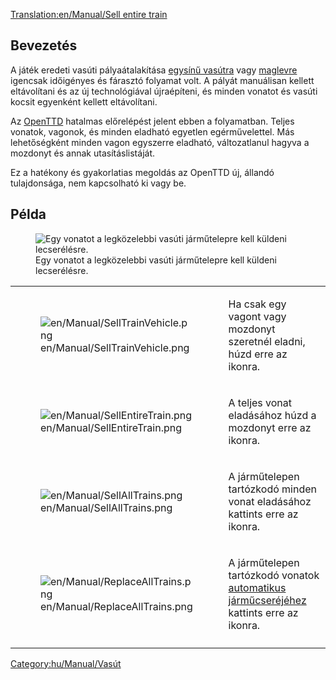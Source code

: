 [[Translation:en/Manual/Sell entire train]]

== Bevezetés == 
A játék eredeti vasúti pályaátalakítása [[hu/Manual/Base Set/Egysínű vasút|egysínű vasútra]] vagy [[hu/Manual/Base Set/Maglev vasút|maglevre]] igencsak időigényes és fárasztó folyamat volt. A pályát manuálisan kellett eltávolítani és az új technológiával újraépíteni, és minden vonatot és vasúti kocsit egyenként kellett eltávolítani. 

Az [[hu/Manual/Main Page|OpenTTD]] hatalmas előrelépést jelent ebben a folyamatban. Teljes vonatok, vagonok, és minden eladható egyetlen egérművelettel. Más lehetőségként minden vagon egyszerre eladható, változatlanul hagyva a mozdonyt és annak utasításlistáját.

Ez a hatékony és gyakorlatias megoldás az OpenTTD új, állandó tulajdonsága, nem kapcsolható ki vagy be.

== Példa ==
[[File:en/Manual/TrainDepot-Overview.png|frame|left|Egy vonatot a legközelebbi vasúti járműtelepre kell küldeni lecserélésre.]]

{|
|-
|[[File:en/Manual/SellTrainVehicle.png]]
|Ha csak egy vagont vagy mozdonyt szeretnél eladni, húzd erre az ikonra.
|-
|[[File:en/Manual/SellEntireTrain.png]]
|A teljes vonat eladásához húzd a mozdonyt erre az ikonra.
|-
|[[File:en/Manual/SellAllTrains.png]]
|A járműtelepen tartózkodó minden vonat eladásához kattints erre az ikonra.
|-
|[[File:en/Manual/ReplaceAllTrains.png]]
|A járműtelepen tartózkodó vonatok [[hu/Manual/Járműcsere#automatikus-jarmucsere|automatikus járműcseréjéhez]] kattints erre az ikonra.
|-
|}

[[Category:hu/Manual/Vasút]]